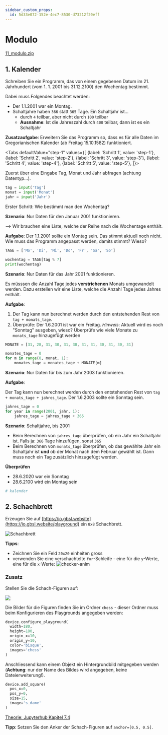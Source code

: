 ```yaml
---
sidebar_custom_props:
  id: 5d33e072-152e-4ec7-8530-d73212f20eff
---
```


# Modulo

[11_modulo.zip](skeletons/11_modulo.zip)

## 1. Kalender

Schreiben Sie ein Programm, das von einem gegebenen Datum im 21. Jahrhundert (vom 1. 1. 2001 bis 31.12.2100) den Wochentag bestimmt.

Dabei muss Folgendes beachtet werden:

- Der 1.1.2001 war ein Montag.
- Schaltjahre haben `366` statt `365` Tage. Ein Schaltjahr ist...
  - durch `4` teilbar, aber nicht durch `100` teilbar
  - **Ausnahme**: Ist die Jahreszahl durch `400` teilbar, dann ist es ein Schaltjahr

**Zusatzaufgabe**: Erweitern Sie das Programm so, dass es für alle Daten im Gregorianischen Kalender (ab Freitag 15.10.1582) funktioniert.


<Tabs
  defaultValue="step-1"
  values={[
    {label: 'Schritt 1', value: 'step-1'},
    {label: 'Schritt 2', value: 'step-2'},
    {label: 'Schritt 3', value: 'step-3'},
    {label: 'Schritt 4', value: 'step-4'},
    {label: 'Schritt 5', value: 'step-5'},
  ]}>
  <TabItem value="step-1">

Zuerst über eine Eingabe Tag, Monat und Jahr abfragen (achtung Datentyp...).

```py
tag = input('Tag')
monat = input('Monat')
jahr = input('Jahr')
```

  </TabItem>
  <TabItem value="step-2">

Erster Schritt: Wie bestimmt man den Wochentag?

**Szenario**: Nur Daten für den Januar 2001 funktionieren.

--> Wir brauchen eine Liste, welche der Reihe nach die Wochentage enthält.

**Aufgabe**: Der 1.1.2001 sollte ein Montag sein. Das stimmt aktuell noch nicht. Wie muss das Programm angepasst werden, damits stimmt? Wieso?

```py
TAGE = ['Mo', 'Di', 'Mi', 'Do', 'Fr', 'Sa', 'So']

wochentag = TAGE[tag % 7]
print(wochentag)
```

  </TabItem>
  <TabItem value="step-3">


**Szenario**: Nur Daten für das Jahr 2001 funktionieren.

Es müsssen die Anzahl Tage jedes **verstrichenen** Monats umgewandelt werden. Dazu erstellen wir eine Liste, welche die Anzahl Tage jedes Jahres enthält.

**Aufgabe**:

1. Der Tag kann nun berechnet werden durch den entstehenden Rest von `tag + monats_tage`.
2. Überprüfe: Der 1.6.2001 ist war ein Freitag. _Hinweis_: Aktuell wird es noch "Sonntag" ausgeben, wieso? Überprüfe wie viele Monate zu `monats_tage` hinzugefügt werden

```py
MONATE = [31, 28, 31, 30, 31, 30, 31, 31, 30, 31, 30, 31]

monates_tage = 0
for m in range(0, monat, 1):
    monates_tage = monates_tage + MONATE[m]
```

  </TabItem>
  <TabItem value="step-4">


**Szenario**: Nur Daten für bis zum Jahr 2003 funktionieren.

**Aufgabe**:

Der Tag kann nun berechnet werden durch den entstehenden Rest von `tag + monats_tage + jahres_tage`. Der 1.6.2003 sollte ein Sonntag sein.

```py
jahres_tage = 0
for year in range(2001, jahr, 1):
    jahres_tage = jahres_tage + 365
```

  </TabItem>
  <TabItem value="step-5">

**Szenario**: Schaltjahre, bis 2001

- Beim Berechnen von `jahres_tage` überprüfen, ob ein Jahr ein Schaltjahr ist. Falls ja: `366` Tage hinzufügen, sonst `365`
- Beim Berechnen von `monats_tage` überprüfen, ob das gewählte Jahr ein Schaltjahr ist **und** ob der Monat nach dem Februar gewählt ist. Dann muss noch ein Tag zusätzlich hinzugefügt werden.

**Überprüfen**

- 28.6.2020 war ein Sonntag
- 28.6.2100 wird ein Montag sein


</TabItem>
</Tabs>

```py live_py title=kalender.py id=13c15f99-7389-4d8e-a884-1ca388c0cbb0
# kalender

```

## 2. Schachbrett

Erzeugen Sie auf [https://io.gbsl.website](https://io.gbsl.website/playground) ein `8x8` Schachbrett.

![Schachbrett](images/11-modulo/chess1.png)

**Tipps**:

- Zeichnen Sie ein Feld `20x20` einheiten gross
- verwenden Sie eine verschachtelte `for`-Schleife - eine für die `y`-Werte, eine für die `x`-Werte:
  ![checker-anim](images/11-modulo/animate_draw.gif)

### Zusatz

Stellen Sie die Schach-Figuren auf:

![](images/11-modulo/chess2.png)

Die Bilder für die Figuren finden Sie im Ordner `chess` - dieser Ordner muss beim Konfigurieren des Playgrounds angegeben werden:

```py
device.configure_playground(
  width=180,
  height=180,
  origin_x=10,
  origin_y=10,
  color='bisque',
  images='chess'
)
```

Anschliessend kann einem Objekt ein Hintergrundbild mitgegeben werden (**Achtung**: nur der Name des Bildes wird angegeben, keine Dateierweiterung!).

```py
device.add_square(
  pos_x=0,
  pos_y=0,
  size=15,
  image='s_dame'
)
```

[Theorie: Jupyterhub Kapitel 7.4](https://jupyter.gbsl.website/user-redirect/lab/tree/shared/07T_Playground.ipynb)

**Tipp**: Setzen Sie den Anker der Schach-Figuren auf `anchor=[0.5, 0.5]`.
